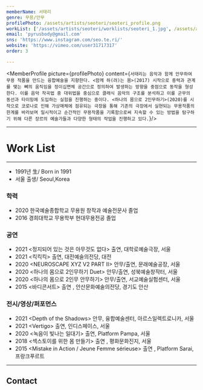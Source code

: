 ```yaml
---
memberName: 서태리
genre: 무용/안무
profilePhoto: /assets/artists/seoteri/seoteri_profile.png
workList: ['/assets/artists/seoteri/worklists/seoteri_1.jpg', /assets/artists/seoteri/worklists/seoteri_2.jpg', /assets/artists/seoteri/worklists/seoteri_3.jpg', /assets/artists/seoteri/worklists/seoteri_4.jpg', /assets/artists/seoteri/worklists/seoteri_5.jpg']
email: 'pyrusbody@gmail.com'
sns: 'https://www.instagram.com/seo.te.ri/'
website: 'https://vimeo.com/user31717317'
order: 3

---
```

<MemberProfile picture={profilePhoto} content={`서태리는 음악과 함께 안무하여 무용 작품을 만드는 융합예술을 지향한다. <함께 하(려)는 몸>(2017) 시작으로 중력과 관계를 맺는 뼈의 움직임을 정이십면체 공간으로 정의하여 발생하는 방향을 중점으로 동작을 형성한다. 이를 음악 작곡법 중 대위법을 중심으로 클래식 음악의 구조를 분석하고 이를 군무의 동선과 타이밍에 도입하는 실험을 진행하는 중이다. <하나의 몸으로 2인무하기>(2020)를 시작으로 코로나로 인해 가상매체에 점유되는 극장을 통해 기존의 극장에서 실현되는 무용작품의 한계를 바라보며 일시적이고 순간적인 무용작품을 기록함으로써 지속할 수 있는 방법을 탐구하기 위해 다른 장르의 예술가들과 다양한 형태의 작업을 진행하고 있다.`}/>

---
# Work List
<MemberWorklist workList={workList} />

---

- 1991년 生/ Born in 1991
- 서울 출생/ Seoul,Korea

### 학력
- 2020 한국예술종합학교 무용원 창작과 예술전문사 졸업
- 2016 경희대학교 무용학부 현대무용전공 졸업
### 공연
- 2021 <정지되어 있는 것은 아무것도 없다> 출연, 대학로예술극장, 서울
- 2021 <킥킥킥> 출연, 대전예술의전당, 대전
- 2020 <NEUROSCAPE XYZ V2 PART II\> 안무/출연, 문래예술공장, 서울
- 2020 <하나의 몸으로 2인무하기 Duet> 안무/출연, 성북예술창작터, 서울
- 2020 <하나의 몸으로 2인무 안무하기> 안무/출연, 서교예술실험센터, 서울
- 2015 <바디콘서트> 출연 , 안산문화예술의전당, 경기도 안산

### 전시/영상/퍼포먼스
- 2021 <Depth of the Shadows\> 안무, 융합예술센터, 아르스일렉트로니카, 서울
- 2021 <Vertigo\> 출연, 인디스페이스, 서울
- 2020 <녹음이 빛나는 일대기\> 출연, Platform Pampa, 서울
- 2018 <섹스토이를 위한 몸 만들기\> 출연 , 평화문화진지, 서울
- 2015 <Mistake in Action / Jeune Femme sérieuse\> 출연 , Platform Sarai, 프랑크푸르트

---
## Contact
<MemberContact email={email} sns={sns} website={website} />
